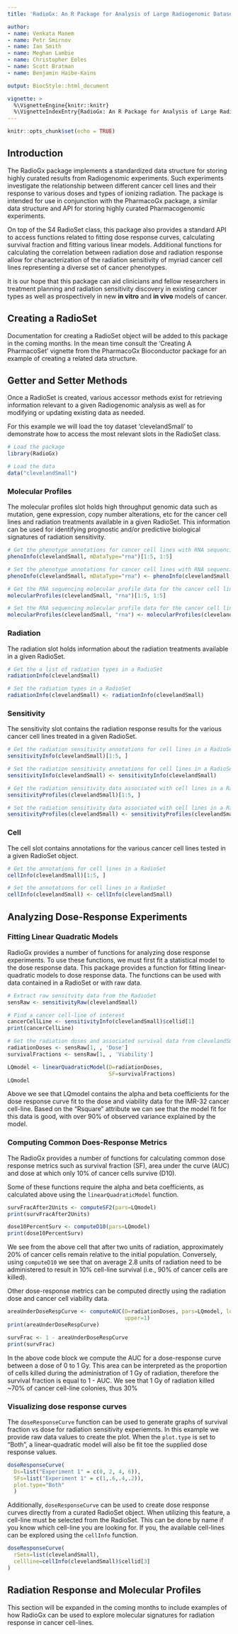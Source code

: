 ```yaml
---
title: 'RadioGx: An R Package for Analysis of Large Radiogenomic Datasets'

author:  
- name: Venkata Manem
- name: Petr Smirnov
- name: Ian Smith
- name: Meghan Lambie
- name: Christopher Eeles
- name: Scott Bratman
- name: Benjamin Haibe-Kains

output: BiocStyle::html_document

vignette: >
  %\VignetteEngine{knitr::knitr}
  %\VignetteIndexEntry{RadioGx: An R Package for Analysis of Large Radiogenomic Datasets}
---
```


```r
knitr::opts_chunk$set(echo = TRUE)
```

## Introduction

The RadioGx package implements a standardized data structure for storing highly
curated results from Radiogenomic experiments. Such experiments investigate the
relationship between different cancer cell lines and their response to various
doses and types of ionizing radiation. The package is intended for use in 
conjunction with the PharmacoGx package, a similar data structure and API for 
storing highly curated Pharmacogenomic experiments.

On top of the S4 RadioSet class, this package also provides a standard API 
to access functions related to fitting dose response curves, calculating survival
fraction and fitting various linear models. Additional functions for calculating
the correlation between radiation dose and radiation response allow
for characterization of the radiation sensitivity of myriad cancer cell lines
representing a diverse set of cancer phenotypes.

It is our hope that this package can aid clinicians and fellow researchers in
treatment planning and radiation sensitivity discovery in existing cancer types
as well as prospectively in new **in vitro** and **in vivo** models of cancer.

## Creating a RadioSet

Documentation for creating a RadioSet object will be added to this package 
in the coming months. In the mean time consult the 'Creating A PharmacoSet' 
vignette from the PharmacoGx Bioconductor package for an example of creating
a related data structure.

## Getter and Setter Methods

Once a RadioSet is created, various accessor methods exist for retrieving 
information relevant to a given Radiogenomic analysis as well as for modifying
or updating existing data as needed.

For this example we will load the toy dataset 'clevelandSmall' to demonstrate
how to access the most relevant slots in the RadioSet class.

```r
# Load the package
library(RadioGx)

# Load the data
data("clevelandSmall")
```

### Molecular Profiles

The molecular profiles slot holds high throughput genomic data such as mutation,
gene expression, copy number alterations, etc for the cancer cell lines and
radiation treatments available in a given RadioSet. This information can be used
for identifying prognostic and/or predictive biological signatures of radiation
sensitivity.

```r
# Get the phenotype annotations for cancer cell lines with RNA sequencing data
phenoInfo(clevelandSmall, mDataType="rna")[1:5, 1:5]

# Set the phenotype annotations for cancer cell lines with RNA sequencing data
phenoInfo(clevelandSmall, mDataType="rna") <- phenoInfo(clevelandSmall, mDataType="rna")

# Get the RNA sequencing molecular profile data for the cancer cell lines
molecularProfiles(clevelandSmall, "rna")[1:5, 1:5]

# Set the RNA sequencing molecular profile data for the cancer cell lines
molecularProfiles(clevelandSmall, "rna") <- molecularProfiles(clevelandSmall, "rna")
```

### Radiation

The radiation slot holds information about the radiation treatments available
in a given RadioSet.

```r
# Get the a list of radiation types in a RadioSet
radiationInfo(clevelandSmall)

# Set the radiation types in a RadioSet
radiationInfo(clevelandSmall) <- radiationInfo(clevelandSmall)
```

### Sensitivity

The sensitivity slot contains the radiation response results for the various 
cancer cell lines treated in a given RadioSet.

```r
# Get the radiation sensitivity annotations for cell lines in a RadioSet
sensitivityInfo(clevelandSmall)[1:5, ]

# Set the radiation sensitivity annotations for cell lines in a RadioSet
sensitivityInfo(clevelandSmall) <- sensitivityInfo(clevelandSmall)

# Get the radiation sensitivity data associated with cell lines in a RadioSet
sensitivityProfiles(clevelandSmall)[1:5, ]

# Set the radiation sensitivity data associated with cell lines in a RadioSet
sensitivityProfiles(clevelandSmall) <- sensitivityProfiles(clevelandSmall)
```

### Cell

The cell slot contains annotations for the various cancer cell lines tested
in a  given RadioSet object.

```r
# Get the annotations for cell lines in a RadioSet
cellInfo(clevelandSmall)[1:5, ]

# Set the annotations for cell lines in a RadioSet
cellInfo(clevelandSmall) <- cellInfo(clevelandSmall)
```

## Analyzing Dose-Response Experiments

### Fitting Linear Quadratic Models

RadioGx provides a number of functions for analyzing dose response experiments.
To use these functions, we must first fit a statistical model to the dose 
response data. This package provides a function for fitting linear-quadratic
models to dose response data. The functions can be used with data contained in
a RadioSet or with raw data.

```r
# Extract raw sensitvity data from the RadioSet
sensRaw <- sensitivityRaw(clevelandSmall)

# Find a cancer cell-line of interest
cancerCellLine <- sensitivityInfo(clevelandSmall)$cellid[1]
print(cancerCellLine)

# Get the radiation doses and associated survival data from clevelandSmall
radiationDoses <- sensRaw[1, , 'Dose']
survivalFractions <- sensRaw[1, , 'Viability']

LQmodel <- linearQuadraticModel(D=radiationDoses,
                                SF=survivalFractions)
LQmodel
```

Above we see that LQmodel contains the alpha and beta coefficients for the dose
response curve fit to the dose and viability data for the IMR-32 cancer cell-line. 
Based on the "Rsquare" attribute we can see that the model fit for this data is 
good, with over 90% of observed variance explained by the model.

### Computing Common Does-Response Metrics

The RadioGx provides a number of functions for calculating common dose response
metrics such as survival fraction (SF), area under the curve (AUC) and dose at
which only 10% of cancer cells survive (D10).

Some of these functions require the alpha and beta coefficients, as calculated
above using the `linearQuadraticModel` function.

```r
survFracAfter2Units <- computeSF2(pars=LQmodel)
print(survFracAfter2Units)

dose10PercentSurv <- computeD10(pars=LQmodel)
print(dose10PercentSurv)
```

We see from the above cell that after two units of radiation, approximately
20% of cancer cells remain relative to the initial population. Conversely,
using `computeD10` we see that on average 2.8 units of radiation need to be 
administered to result in 10% cell-line survival (i.e., 90% of cancer cells
are killed).

Other dose-response metrics can be computed directly using the radiation dose
and cancer cell viability data.

```r
areaUnderDoseRespCurve <- computeAUC(D=radiationDoses, pars=LQmodel, lower=0,
                                     upper=1)
print(areaUnderDoseRespCurve)

survFrac <- 1 - areaUnderDoseRespCurve
print(survFrac)
```

In the above code block we compute the AUC for a dose-response curve between a
dose of 0 to 1 Gy. This area can be interpreted as the proportion of cells
killed during the administration of 1 Gy of radiation, therefore the survival
fraction is equal to 1 - AUC. We see that 1 Gy of radiation killed ~70% of 
cancer cell-line colonies, thus 30% 

### Visualizing dose response curves

The `doseResponseCurve` function can be used to generate graphs of survival
fraction vs dose for radiation sensitivity experiemnts. In this example 
we provide raw data values to create the plot. When the `plot.type` is set to
"Both", a linear-quadratic model will also be fit toe the supplied dose response
values.

```r
doseResponseCurve(
  Ds=list("Experiment 1" = c(0, 2, 4, 6)),
  SFs=list("Experiment 1" = c(1,.6,.4,.2)),
  plot.type="Both"
  )
```

Additionally, `doseResponseCurve` can be used to create dose response curves
directly from a curated RadioSet object. When utilizing this feature, a 
cell-line must be selected from the RadioSet. This can be done by name
if you know which cell-line you are looking for. If you, the available
cell-lines can be explored using the `cellInfo` function.

```r
doseResponseCurve(
  rSets=list(clevelandSmall),
  cellline=cellInfo(clevelandSmall)$cellid[3]
)
```

## Radiation Response and Molecular Profiles

This section will be expanded in the coming months to include examples of how 
RadioGx can be used to explore molecular signatures for radiation response in
cancer cell-lines.